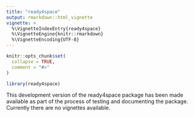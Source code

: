 ```yaml
---
title: "ready4space"
output: rmarkdown::html_vignette
vignette: >
  %\VignetteIndexEntry{ready4space}
  %\VignetteEngine{knitr::rmarkdown}
  %\VignetteEncoding{UTF-8}
---
```


```r
knitr::opts_chunk$set(
  collapse = TRUE,
  comment = "#>"
)
```

```r
library(ready4space)
```
This development version of the ready4space package has been made available as part of the process of testing and documenting the package. Currently there are no vignettes available.
